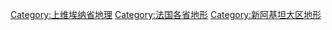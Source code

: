 [[Category:上维埃纳省地理|Category:上维埃纳省地理]]
[[Category:法国各省地形|Category:法国各省地形]]
[[Category:新阿基坦大区地形|Category:新阿基坦大区地形]]